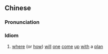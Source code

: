 {{also|计将安出}}
==Chinese==
{{zh-forms|s=计将安出}}

===Pronunciation===
{{zh-pron
|m=jì jiāng ān chū
|cat=id
}}

===Idiom===
{{zh-idiom}}

# [[where]] (or [[how]]) [[will]] [[one]] [[come]] [[up]] [[with]] a [[plan]]